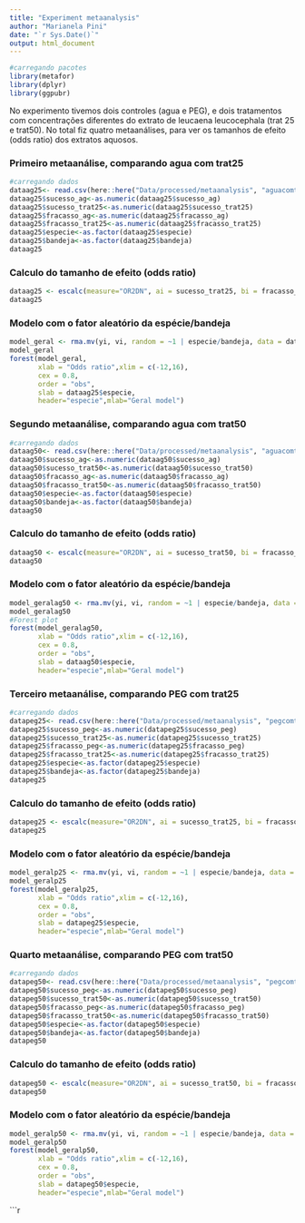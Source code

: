 ```yaml
---
title: "Experiment metaanalysis"
author: "Marianela Pini"
date: "`r Sys.Date()`"
output: html_document
---
```


```r
#carregando pacotes
library(metafor)
library(dplyr)
library(ggpubr)
```

No experimento tivemos dois controles (agua e PEG), e dois tratamentos com concentrações diferentes do extrato de leucaena leucocephala (trat 25 e trat50). No total fiz quatro metaanálises, para ver os tamanhos de efeito (odds ratio) dos extratos aquosos. 

### Primeiro metaanálise, comparando agua com trat25

```r
#carregando dados
dataag25<- read.csv(here::here("Data/processed/metaanalysis", "aguacomtrat25.csv"), sep = ";")
dataag25$sucesso_ag<-as.numeric(dataag25$sucesso_ag)
dataag25$sucesso_trat25<-as.numeric(dataag25$sucesso_trat25)
dataag25$fracasso_ag<-as.numeric(dataag25$fracasso_ag)
dataag25$fracasso_trat25<-as.numeric(dataag25$fracasso_trat25)
dataag25$especie<-as.factor(dataag25$especie)
dataag25$bandeja<-as.factor(dataag25$bandeja)
dataag25

```

### Calculo do tamanho de efeito (odds ratio)


```r
dataag25 <- escalc(measure="OR2DN", ai = sucesso_trat25, bi = fracasso_trat25, ci = sucesso_ag, di = fracasso_ag, replace = FALSE, data = dataag25)
dataag25
```

### Modelo com o fator aleatório da espécie/bandeja

```r
model_geral <- rma.mv(yi, vi, random = ~1 | especie/bandeja, data = dataag25,verbose = TRUE,control=list(rel.tol=1e-8))
model_geral
forest(model_geral,
       xlab = "Odds ratio",xlim = c(-12,16),
       cex = 0.8, 
       order = "obs",
       slab = dataag25$especie,
       header="especie",mlab="Geral model")
```


### Segundo metaanálise, comparando agua com trat50

```r
#carregando dados
dataag50<- read.csv(here::here("Data/processed/metaanalysis", "aguacomtrat50.csv"), sep = ";")
dataag50$sucesso_ag<-as.numeric(dataag50$sucesso_ag)
dataag50$sucesso_trat50<-as.numeric(dataag50$sucesso_trat50)
dataag50$fracasso_ag<-as.numeric(dataag50$fracasso_ag)
dataag50$fracasso_trat50<-as.numeric(dataag50$fracasso_trat50)
dataag50$especie<-as.factor(dataag50$especie)
dataag50$bandeja<-as.factor(dataag50$bandeja)
dataag50

```

### Calculo do tamanho de efeito (odds ratio)


```r
dataag50 <- escalc(measure="OR2DN", ai = sucesso_trat50, bi = fracasso_trat50, ci = sucesso_ag, di = fracasso_ag, replace = FALSE, data = dataag50)
dataag50
```

### Modelo com o fator aleatório da espécie/bandeja

```r
model_geralag50 <- rma.mv(yi, vi, random = ~1 | especie/bandeja, data = dataag50)
model_geralag50
#Forest plot
forest(model_geralag50,
       xlab = "Odds ratio",xlim = c(-12,16),
       cex = 0.8, 
       order = "obs",
       slab = dataag50$especie,
       header="especie",mlab="Geral model")
```



### Terceiro metaanálise, comparando PEG com trat25

```r
#carregando dados
datapeg25<- read.csv(here::here("Data/processed/metaanalysis", "pegcomtrat25.csv"), sep = ";")
datapeg25$sucesso_peg<-as.numeric(datapeg25$sucesso_peg)
datapeg25$sucesso_trat25<-as.numeric(datapeg25$sucesso_trat25)
datapeg25$fracasso_peg<-as.numeric(datapeg25$fracasso_peg)
datapeg25$fracasso_trat25<-as.numeric(datapeg25$fracasso_trat25)
datapeg25$especie<-as.factor(datapeg25$especie)
datapeg25$bandeja<-as.factor(datapeg25$bandeja)
datapeg25

```

### Calculo do tamanho de efeito (odds ratio)


```r
datapeg25 <- escalc(measure="OR2DN", ai = sucesso_trat25, bi = fracasso_trat25, ci = sucesso_peg, di = fracasso_peg, replace = FALSE, data = datapeg25)
datapeg25
```

### Modelo com o fator aleatório da espécie/bandeja

```r
model_geralp25 <- rma.mv(yi, vi, random = ~1 | especie/bandeja, data = datapeg25)
model_geralp25
forest(model_geralp25,
       xlab = "Odds ratio",xlim = c(-12,16),
       cex = 0.8, 
       order = "obs",
       slab = datapeg25$especie,
       header="especie",mlab="Geral model")
```


### Quarto metaanálise, comparando PEG com trat50

```r
#carregando dados
datapeg50<- read.csv(here::here("Data/processed/metaanalysis", "pegcomtrat50.csv"), sep = ";")
datapeg50$sucesso_peg<-as.numeric(datapeg50$sucesso_peg)
datapeg50$sucesso_trat50<-as.numeric(datapeg50$sucesso_trat50)
datapeg50$fracasso_peg<-as.numeric(datapeg50$fracasso_peg)
datapeg50$fracasso_trat50<-as.numeric(datapeg50$fracasso_trat50)
datapeg50$especie<-as.factor(datapeg50$especie)
datapeg50$bandeja<-as.factor(datapeg50$bandeja)
datapeg50

```

### Calculo do tamanho de efeito (odds ratio)


```r
datapeg50 <- escalc(measure="OR2DN", ai = sucesso_trat50, bi = fracasso_trat50, ci = sucesso_peg, di = fracasso_peg, replace = FALSE, data = datapeg50)
datapeg50
```

### Modelo com o fator aleatório da espécie/bandeja

```r
model_geralp50 <- rma.mv(yi, vi, random = ~1 | especie/bandeja, data = datapeg50)
model_geralp50
forest(model_geralp50,
       xlab = "Odds ratio",xlim = c(-12,16),
       cex = 0.8, 
       order = "obs",
       slab = datapeg50$especie,
       header="especie",mlab="Geral model")
```


```r

